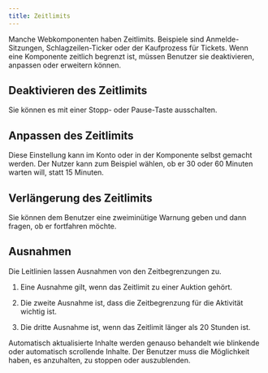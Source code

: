 ```yaml
---
title: Zeitlimits
---
```


Manche Webkomponenten haben Zeitlimits. Beispiele sind Anmelde-Sitzungen, Schlagzeilen-Ticker oder der Kaufprozess für Tickets. Wenn
eine Komponente zeitlich begrenzt ist, müssen Benutzer sie deaktivieren, anpassen oder erweitern können.

## Deaktivieren des Zeitlimits

Sie können es mit einer Stopp- oder Pause-Taste ausschalten.

## Anpassen des Zeitlimits

Diese Einstellung kann im Konto oder in der Komponente selbst gemacht werden. Der Nutzer kann zum Beispiel wählen, ob er 30 oder
60 Minuten warten will, statt 15 Minuten.

## Verlängerung des Zeitlimits

Sie können dem Benutzer eine zweiminütige Warnung geben und dann fragen, ob er fortfahren möchte.

## Ausnahmen

Die Leitlinien lassen Ausnahmen von den Zeitbegrenzungen zu.

1. Eine Ausnahme gilt, wenn das Zeitlimit zu einer Auktion gehört.

2. Die zweite Ausnahme ist, dass die Zeitbegrenzung für die Aktivität wichtig ist.

3. Die dritte Ausnahme ist, wenn das Zeitlimit länger als 20 Stunden ist.

Automatisch aktualisierte Inhalte werden genauso behandelt wie blinkende oder automatisch scrollende Inhalte. Der Benutzer
muss die Möglichkeit haben, es anzuhalten, zu stoppen oder auszublenden.
